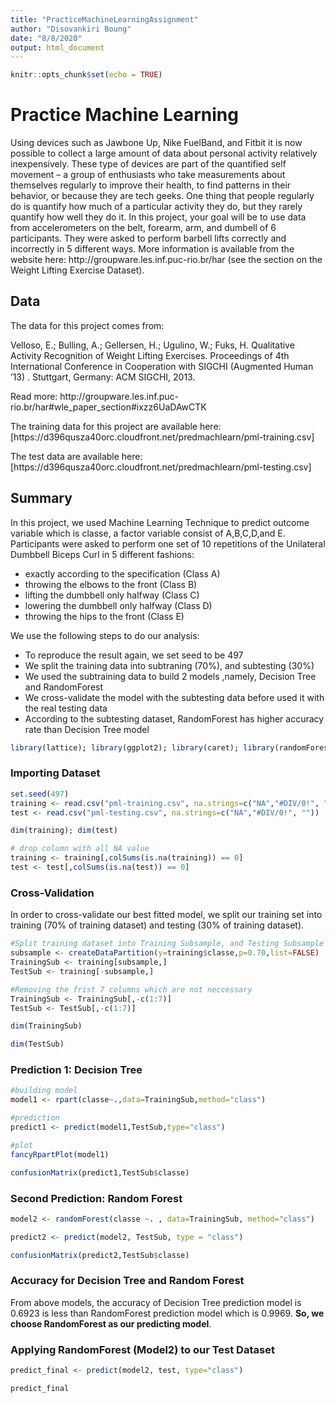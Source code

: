 ```yaml
---
title: "PracticeMachineLearningAssignment"
author: "Disovankiri Boung"
date: "8/8/2020"
output: html_document
---
```


```r
knitr::opts_chunk$set(echo = TRUE)
```

# Practice Machine Learning

Using devices such as Jawbone Up, Nike FuelBand, and Fitbit it is now possible to collect a large amount of data about personal activity relatively inexpensively. These type of devices are part of the quantified self movement – a group of enthusiasts who take measurements about themselves regularly to improve their health, to find patterns in their behavior, or because they are tech geeks. One thing that people regularly do is quantify how much of a particular activity they do, but they rarely quantify how well they do it. In this project, your goal will be to use data from accelerometers on the belt, forearm, arm, and dumbell of 6 participants. They were asked to perform barbell lifts correctly and incorrectly in 5 different ways. More information is available from the website here: http://groupware.les.inf.puc-rio.br/har (see the section on the Weight Lifting Exercise Dataset).


## Data
The data for this project comes from:

Velloso, E.; Bulling, A.; Gellersen, H.; Ugulino, W.; Fuks, H. Qualitative Activity Recognition of Weight Lifting Exercises. Proceedings of 4th International Conference in Cooperation with SIGCHI (Augmented Human '13) . Stuttgart, Germany: ACM SIGCHI, 2013.

Read more: http://groupware.les.inf.puc-rio.br/har#wle_paper_section#ixzz6UaDAwCTK

The training data for this project are available here: [https://d396qusza40orc.cloudfront.net/predmachlearn/pml-training.csv]

The test data are available here: [https://d396qusza40orc.cloudfront.net/predmachlearn/pml-testing.csv]

## Summary

In this project, we used Machine Learning Technique to predict outcome variable which is classe, a factor variable consist of A,B,C,D,and E. Participants were asked to perform one set of 10 repetitions of the Unilateral Dumbbell Biceps Curl in 5 different fashions:

* exactly according to the specification (Class A)
* throwing the elbows to the front (Class B)
* lifting the dumbbell only halfway (Class C)
* lowering the dumbbell only halfway (Class D)
* throwing the hips to the front (Class E)

We use the following steps to do our analysis:

* To reproduce the result again, we set seed to be 497
* We split the training data into subtraning (70%), and subtesting (30%)
* We used the subtraining data to build 2 models ,namely, Decision Tree and RandomForest
* We cross-validate the model with the subtesting data before used it with the real testing data
* According to the subtesting dataset, RandomForest has higher accuracy rate than Decision Tree model


```r
library(lattice); library(ggplot2); library(caret); library(randomForest); library(rpart); library(rpart.plot); library(rattle)
```

### Importing Dataset
```r
set.seed(497)
training <- read.csv("pml-training.csv", na.strings=c("NA","#DIV/0!", ""))
test <- read.csv("pml-testing.csv", na.strings=c("NA","#DIV/0!", ""))

dim(training); dim(test)

# drop column with all NA value
training <- training[,colSums(is.na(training)) == 0]
test <- test[,colSums(is.na(test)) == 0]


```
### Cross-Validation

In order to cross-validate our best fitted model, we split our training set into training (70% of training dataset) and testing (30% of training dataset).

```r
#Split training dataset into Training Subsample, and Testing Subsample
subsample <- createDataPartition(y=training$classe,p=0.70,list=FALSE)
TrainingSub <- training[subsample,]
TestSub <- training[-subsample,]

#Removing the frist 7 columns which are not neccessary
TrainingSub <- TrainingSub[,-c(1:7)]
TestSub <- TestSub[,-c(1:7)]

dim(TrainingSub)

dim(TestSub)

```

### Prediction 1: Decision Tree
```r
#building model
model1 <- rpart(classe~.,data=TrainingSub,method="class")

#prediction
predict1 <- predict(model1,TestSub,type="class")

#plot
fancyRpartPlot(model1)
```

```r
confusionMatrix(predict1,TestSub$classe)
```
### Second Prediction: Random Forest
```r
model2 <- randomForest(classe ~. , data=TrainingSub, method="class")

predict2 <- predict(model2, TestSub, type = "class")

confusionMatrix(predict2,TestSub$classe)
```
### Accuracy for Decision Tree and Random Forest
From above models, the accuracy of Decision Tree prediction model is 0.6923 is less than RandomForest prediction model which is 0.9969. **So, we choose RandomForest as our predicting model**.

### Applying RandomForest (Model2) to our Test Dataset
```r
predict_final <- predict(model2, test, type="class")

predict_final
```

